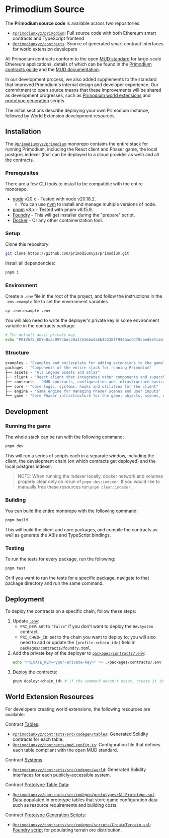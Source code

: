 # Primodium Source

The **Primodium source code** is available across two repositories:

- [`@primodiumxyz/primodium`](https://github.com/primodiumxyz/primodium/): Full
  source code with both Ethereum smart contracts and TypeScript frontend
- [`@primodiumxyz/contracts`](https://github.com/primodiumxyz/contracts): Source
  of generated smart contract interfaces for world extension developers

All Primodium contracts conform to the open [MUD standard](https://mud.dev) for
large-scale Ethereum applications, details of which can be found in the
[Primodium contracts guide](./overview-contracts.mdx) and the
[MUD documentation](https://mud.dev/introduction).

In our development process, we also added supplements to the standard that
improved Primodium's internal design and developer experience. Our commitment to
open source means that these improvements will be shared as development
progresses, such as [Primodium world extensions](./world-extension.mdx) and
[prototype generation](./overview-source/generation.mdx) scripts.

The initial sections describe deploying your own Primodium instance, followed by
World Extension development resources.

## Installation

The [`@primodiumxyz/primodium`](https://github.com/primodiumxyz/primodium/)
monorepo contains the entire stack for running Primodium, including the React
client and Phaser game, the local postgres indexer (that can be deployed to a
cloud provider as well) and all the contracts.

### Prerequisites

There are a few CLI tools to install to be compatible with the entire monorepo.

- [node](https://nodejs.org/en/download/) v20.x - Tested with node v20.18.2.
  - You can use [nvm](https://github.com/nvm-sh/nvm) to install and manage
    multiple versions of node.
- [pnpm](https://pnpm.io/installation) v8.x - Tested with pnpm v8.15.9.
- [Foundry](https://book.getfoundry.sh/getting-started/installation) - This will
  get installer during the "prepare" script.
- [Docker](https://docs.docker.com/get-docker/) - Or any other containerization
  tool.

### Setup

Clone this repository:

```bash
git clone https://github.com/primodiumxyz/primodium.git
```

Install all dependencies:

```bash
pnpm i
```

### Environment

Create a `.env` file in the root of the project, and follow the instructions in
the `.env.example` file to set the environment variables.

```bash
cp .env.example .env
```

You will also need to write the deployer's private key in some environment
variable in the contracts package.

```bash
# The default anvil private key
echo "PRIVATE_KEY=0xac0974bec39a17e36ba4a6b4d238ff944bacb478cbed5efcae784d7bf4f2ff80" >> ./packages/contracts/.env
```

### Structure

```ml
examples - "Examples and boilerplate for adding extensions to the game"
packages - "Components of the entire stack for running Primodium"
├── assets - "All ingame assets and atlas"
├── client - "React client that integrates other components and supercharges with a browser UI"
├── contracts - "MUD contracts, configuration and infrastructure—basically the whole state and conditions of the game"
├── core - "Core logic, systems, hooks and utilities for the client"
├── engine - "Game engine for managing Phaser scenes and user inputs"
└── game - "Core Phaser infrastructure for the game; objects, scenes, systems, input controls, etc."
```

## Development

### Running the game

The whole stack can be run with the following command:

```bash
pnpm dev
```

This will run a series of scripts each in a separate window, including the
client, the development chain (on which contracts get deployed) and the local
postgres indexer.

> NOTE: When running the indexer locally, docker network and volumes properly
> clear only on rerun of `pnpm dev:indexer`. If you would like to manually free
> these resources run `pnpm clean:indexer`.

### Building

You can build the entire monorepo with the following command:

```bash
pnpm build
```

This will build the client and core packages, and compile the contracts as well
as generate the ABIs and TypeScript bindings.

### Testing

To run the tests for every package, run the following:

```bash
pnpm test
```

Or if you want to run the tests for a specific package, navigate to that package
directory and run the same command.

## Deployment

To deploy the contracts on a specific chain, follow these steps:

1. Update
   [`.env`](https://github.com/primodiumxyz/primodium/tree/main/.env.example):
   - `PRI_DEV`: set to `"false"` if you don't want to deploy the `DevSystem`
     contract.
   - `PRI_CHAIN_ID`: set to the chain you want to deploy to; you will also need
     to add or update the `[profile.<chain_id>]` field in
     [`packages/contracts/foundry.toml`](https://github.com/primodiumxyz/primodium/tree/main/packages/contracts/foundry.toml).
2. Add the private key of the deployer to
   [`packages/contracts/.env`](https://github.com/primodiumxyz/primodium/tree/main/packages/contracts/.env.example):
   ```bash
   echo "PRIVATE_KEY=<your-private-key>" >> ./packages/contracts/.env
   ```
3. Deploy the contracts:
   ```bash
   pnpm deploy:<chain_id> # if the command doesn't exist, create it in both `packages/contracts/package.json` and `package.json`
   ```

## World Extension Resources

For developers creating world extensions, the following resources are available:

Contract [Tables](./overview-contracts/tables.mdx):

- [`@primodiumxyz/contracts/src/codegen/tables`](https://github.com/primodiumxyz/primodium/blob/main/packages/contracts/src/codegen/tables):
  Generated Solidity contracts for each table.
- [`@primodiumxyz/contracts/mud.config.ts`](https://github.com/primodiumxyz/primodium/blob/main/packages/contracts/mud.config.ts):
  Configuration file that defines each table compliant with the open MUD
  standard.

Contract [Systems](./overview-contracts/systems.mdx):

- [`@primodiumxyz/contracts/src/codegen/world`](https://github.com/primodiumxyz/primodium/blob/main/packages/contracts/src/codegen/world):
  Generated Solidity interfaces for each publicly-accessible system.

Contract
[Prototype Table Data](./overview-contracts/tables.mdx#prototype-tables):

- [`@primodiumxyz/contracts/src/codegen/prototypes/AllPrototype.sol`](https://github.com/primodiumxyz/primodium/blob/main/packages/contracts/src/codegen/prototypes/AllPrototype.sol):
  Data populated in prototype tables that store game configuration data such as
  resource requirements and building costs.

Contract [Prototype Generation Scripts](./overview-source/generation.mdx):

- [`@primodiumxyz/contracts/src/codegen/scripts/CreateTerrain.sol`](https://github.com/primodiumxyz/primodium/blob/main/packages/contracts/src/codegen/scripts/CreateTerrain.sol):
  [Foundry script](https://book.getfoundry.sh/tutorials/solidity-scripting) for
  populating terrain ore distribution.
